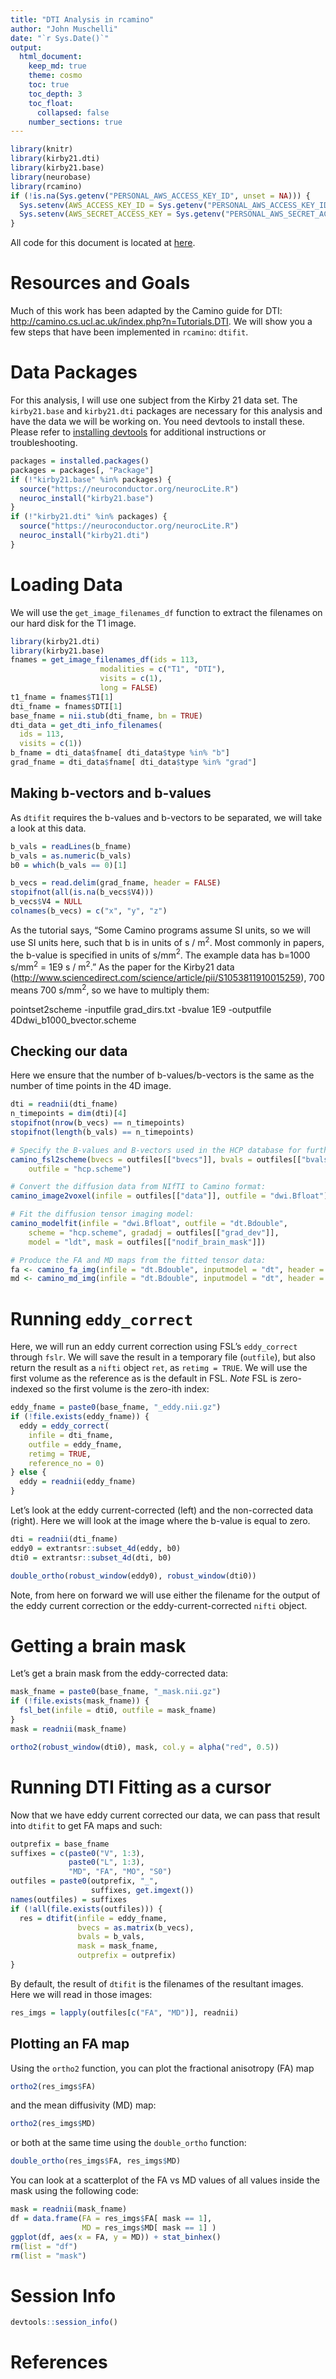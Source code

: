 ```yaml
---
title: "DTI Analysis in rcamino"
author: "John Muschelli"
date: "`r Sys.Date()`"
output: 
  html_document:
    keep_md: true
    theme: cosmo
    toc: true
    toc_depth: 3
    toc_float:
      collapsed: false
    number_sections: true      
---
```


```r
library(knitr)
library(kirby21.dti)
library(kirby21.base)
library(neurobase)
library(rcamino)
if (!is.na(Sys.getenv("PERSONAL_AWS_ACCESS_KEY_ID", unset = NA))) {
  Sys.setenv(AWS_ACCESS_KEY_ID = Sys.getenv("PERSONAL_AWS_ACCESS_KEY_ID"))
  Sys.setenv(AWS_SECRET_ACCESS_KEY = Sys.getenv("PERSONAL_AWS_SECRET_ACCESS_KEY"))
}
```

All code for this document is located at [here](https://raw.githubusercontent.com/muschellij2/neuroc/master/DTI_analysis_fslr/index.R).

# Resources and Goals
Much of this work has been adapted by the Camino guide for DTI: [http://camino.cs.ucl.ac.uk/index.php?n=Tutorials.DTI](http://camino.cs.ucl.ac.uk/index.php?n=Tutorials.DTI).  We will show you a few steps that have been implemented in `rcamino`: `dtifit`.  

# Data Packages

For this analysis, I will use one subject from the Kirby 21 data set.  The `kirby21.base` and `kirby21.dti` packages are necessary for this analysis and have the data we will be working on.  You need devtools to install these.  Please refer to [installing devtools](../installing_devtools/index.html) for additional instructions or troubleshooting.


```r
packages = installed.packages()
packages = packages[, "Package"]
if (!"kirby21.base" %in% packages) {
  source("https://neuroconductor.org/neurocLite.R")
  neuroc_install("kirby21.base")    
}
if (!"kirby21.dti" %in% packages) {
  source("https://neuroconductor.org/neurocLite.R")
  neuroc_install("kirby21.dti")    
}
```

# Loading Data

We will use the `get_image_filenames_df` function to extract the filenames on our hard disk for the T1 image.  

```r
library(kirby21.dti)
library(kirby21.base)
fnames = get_image_filenames_df(ids = 113, 
                    modalities = c("T1", "DTI"), 
                    visits = c(1),
                    long = FALSE)
t1_fname = fnames$T1[1]
dti_fname = fnames$DTI[1]
base_fname = nii.stub(dti_fname, bn = TRUE)
dti_data = get_dti_info_filenames(
  ids = 113, 
  visits = c(1))
b_fname = dti_data$fname[ dti_data$type %in% "b"]
grad_fname = dti_data$fname[ dti_data$type %in% "grad"]
```



## Making b-vectors and b-values
As `dtifit` requires the b-values and b-vectors to be separated, we will take a look at this data.

```r
b_vals = readLines(b_fname)
b_vals = as.numeric(b_vals)
b0 = which(b_vals == 0)[1]

b_vecs = read.delim(grad_fname, header = FALSE)
stopifnot(all(is.na(b_vecs$V4)))
b_vecs$V4 = NULL
colnames(b_vecs) = c("x", "y", "z")
```

As the tutorial says, "Some Camino programs assume SI units, so we will use SI units here, such that b is in units of s / m$^2$. Most commonly in papers, the b-value is specified in units of s/mm$^2$. The example data has b=1000 s/mm$^2$ = 1E9 s / m$^2$."
As the paper for the Kirby21 data ([http://www.sciencedirect.com/science/article/pii/S1053811910015259](http://www.sciencedirect.com/science/article/pii/S1053811910015259)), $700$ means $700$ s/mm$^{2}$, so we have to multiply them:


pointset2scheme -inputfile grad_dirs.txt -bvalue 1E9 -outputfile 4Ddwi_b1000_bvector.scheme


## Checking our data
Here we ensure that the number of b-values/b-vectors is the same as the number of time points in the 4D image.

```r
dti = readnii(dti_fname)
n_timepoints = dim(dti)[4]
stopifnot(nrow(b_vecs) == n_timepoints)
stopifnot(length(b_vals) == n_timepoints)
```




```r
# Specify the B-values and B-vectors used in the HCP database for further processing:
camino_fsl2scheme(bvecs = outfiles[["bvecs"]], bvals = outfiles[["bvals"]],
    outfile = "hcp.scheme")

# Convert the diffusion data from NIfTI to Camino format:
camino_image2voxel(infile = outfiles[["data"]], outfile = "dwi.Bfloat")

# Fit the diffusion tensor imaging model:
camino_modelfit(infile = "dwi.Bfloat", outfile = "dt.Bdouble", 
    scheme = "hcp.scheme", gradadj = outfiles[["grad_dev"]],
    model = "ldt", mask = outfiles[["nodif_brain_mask"]])

# Produce the FA and MD maps from the fitted tensor data:
fa <- camino_fa_img(infile = "dt.Bdouble", inputmodel = "dt", header = outfiles[["data"]])
md <- camino_md_img(infile = "dt.Bdouble", inputmodel = "dt", header = outfiles[["data"]])
```

# Running `eddy_correct`
Here, we will run an eddy current correction using FSL's `eddy_correct` through `fslr`.  We will save the result in a temporary file (`outfile`), but also return the result as a `nifti` object `ret`, as `retimg = TRUE`.  We will use the first volume as the reference as is the default in FSL.  *Note* FSL is zero-indexed so the first volume is the zero-ith index:

```r
eddy_fname = paste0(base_fname, "_eddy.nii.gz")
if (!file.exists(eddy_fname)) {
  eddy = eddy_correct(
    infile = dti_fname, 
    outfile = eddy_fname, 
    retimg = TRUE, 
    reference_no = 0)
} else {
  eddy = readnii(eddy_fname)
}
```

Let's look at the eddy current-corrected (left) and the non-corrected data (right).  Here we will look at the image where the b-value is equal to zero.  

```r
dti = readnii(dti_fname)
eddy0 = extrantsr::subset_4d(eddy, b0)
dti0 = extrantsr::subset_4d(dti, b0)
```

```r
double_ortho(robust_window(eddy0), robust_window(dti0))
```

Note, from here on forward we will use either the filename for the output of the eddy current correction or the eddy-current-corrected `nifti` object.

# Getting a brain mask

Let's get a brain mask from the eddy-corrected data:

```r
mask_fname = paste0(base_fname, "_mask.nii.gz")
if (!file.exists(mask_fname)) {
  fsl_bet(infile = dti0, outfile = mask_fname)
} 
mask = readnii(mask_fname)
```

```r
ortho2(robust_window(dti0), mask, col.y = alpha("red", 0.5))
```


# Running DTI Fitting as a cursor

Now that we have eddy current corrected our data, we can pass that result into `dtifit` to get FA maps and such:
```r
outprefix = base_fname
suffixes = c(paste0("V", 1:3),
             paste0("L", 1:3),
             "MD", "FA", "MO", "S0")
outfiles = paste0(outprefix, "_", 
                  suffixes, get.imgext())
names(outfiles) = suffixes
if (!all(file.exists(outfiles))) {
  res = dtifit(infile = eddy_fname, 
               bvecs = as.matrix(b_vecs),
               bvals = b_vals, 
               mask = mask_fname,
               outprefix = outprefix)
}
```

By default, the result of `dtifit` is the filenames of the resultant images.  Here we will read in those images:
```r
res_imgs = lapply(outfiles[c("FA", "MD")], readnii)
```

## Plotting an FA map
Using the `ortho2` function, you can plot the fractional anisotropy (FA) map
```r
ortho2(res_imgs$FA)
```

and the mean diffusivity (MD) map:
```r
ortho2(res_imgs$MD)
```

or both at the same time using the `double_ortho` function:
```r
double_ortho(res_imgs$FA, res_imgs$MD)
```

You can look at a scatterplot of the FA vs MD values of all values inside the mask using the following code:
```r
mask = readnii(mask_fname)
df = data.frame(FA = res_imgs$FA[ mask == 1], 
                MD = res_imgs$MD[ mask == 1] )
ggplot(df, aes(x = FA, y = MD)) + stat_binhex()
rm(list = "df")
rm(list = "mask")
```


# Session Info

```r
devtools::session_info()
```

# References


